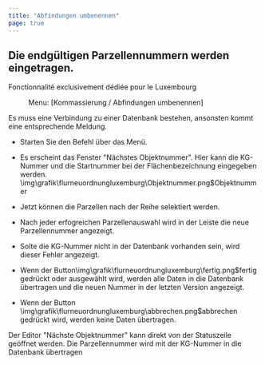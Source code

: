 ```yaml
---
title: "Abfindungen umbenennen"
page: true
---
```

## Die endg&#252;ltigen Parzellennummern werden eingetragen.
<Success>
Fonctionnalit&#233; exclusivement d&#233;di&#233;e pour le Luxembourg
</Success>

<GeoMapper> <Menu> Menu: [Kommassierung / Abfindungen umbenennen] </Menu> 

<Success>
Es muss eine Verbindung zu einer Datenbank bestehen, ansonsten kommt eine entsprechende Meldung. 
</Success>



-  Starten Sie den Befehl &#252;ber das Men&#252;.

-  Es erscheint das Fenster &quot;N&#228;chstes Objektnummer&quot;. Hier kann die KG-Nummer und die Startnummer bei der Fl&#228;chenbezeichnung eingegeben werden.<Image>\img\grafik\flurneuordnungluxemburg\Objektnummer.png$Objektnummer</Image>

-  Jetzt k&#246;nnen die Parzellen nach der Reihe selektiert werden. 

-  Nach jeder erfogreichen Parzellenauswahl wird in der Leiste die neue Parzellennummer angezeigt.

-   Solte die KG-Nummer nicht in der Datenbank vorhanden sein, wird dieser Fehler angezeigt.





-  Wenn der Button<Image>\img\grafik\flurneuordnungluxemburg\fertig.png$fertig</Image> gedr&#252;ckt oder ausgew&#228;hlt wird, werden alle Daten in die Datenbank &#252;bertragen und die neuen Nummer in der letzten Version angezeigt.





-  Wenn der Button<Image>\img\grafik\flurneuordnungluxemburg\abbrechen.png$abbrechen</Image>  gedr&#252;ckt wird, werden keine Daten &#252;bertragen. 




<Success>
 Der Editor &quot;N&#228;chste Objektnummer&quot; kann direkt von der Statuszeile ge&#246;ffnet werden.
Die Parzellennummer wird mit der KG-Nummer in die Datenbank &#252;bertragen
</Success>

</GeoMapper>
